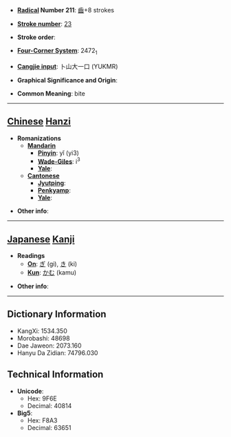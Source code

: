 * '''[[Wiktionary:Chinese radical index| Radical]] Number 211''': [[Wiktionary:Chinese radical index 齒|齒]]+8 strokes

* '''[[Wiktionary:Chinese total strokes index|Stroke number]]''': [[Wiktionary:Chinese total strokes index 23|23]]

* '''Stroke order''': 

* '''[[Wiktionary:Chinese four corner index|Four-Corner System]]''': 2472<sub>1</sub>

* '''[[Wiktionary:Chinese Cangjie index|Cangjie input]]''': 卜山大一口 (YUKMR)

* '''Graphical Significance and Origin''': 

* '''Common Meaning''': bite

----

== [[Chinese]] [[Hanzi]] ==

* '''Romanizations'''
** '''[[Mandarin]]'''
*** '''[[Pinyin]]''': yǐ (yi3)
*** '''[[Wade-Giles]]''': i<sup>3</sup>
*** '''[[Yale]]''': 
** '''[[Cantonese]]'''
*** '''[[Jyutping]]''':
*** '''[[Penkyamp]]''': 
*** '''[[Yale]]''': 

* '''Other info''': 

----

== [[Japanese]] [[Kanji]] ==

* '''Readings'''
** '''[[On]]''': [[ぎ]] (gi), [[き]] (ki)
** '''[[Kun]]''': [[かむ]] (kamu)

* '''Other info''':  

----

== Dictionary Information ==

* KangXi: 1534.350
* Morobashi: 48698
* Dae Jaweon: 2073.160
* Hanyu Da Zidian: 74796.030

== Technical Information ==

* '''Unicode''':
** Hex: 9F6E
** Decimal: 40814
* '''Big5''':
** Hex: F8A3
** Decimal: 63651